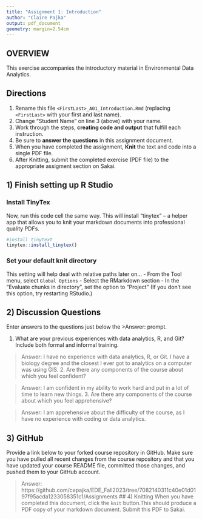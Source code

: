 ```yaml
---
title: "Assignment 1: Introduction"
author: "Claire Pajka"
output: pdf_document
geometry: margin=2.54cm
---
```


## OVERVIEW

This exercise accompanies the introductory material in Environmental Data Analytics. 

## Directions
1.  Rename this file `<FirstLast>_A01_Introduction.Rmd` (replacing `<FirstLast>` with your first and last name).
2.  Change "Student Name" on line 3 (above) with your name.
3.  Work through the steps, **creating code and output** that fulfill each instruction.
4.  Be sure to **answer the questions** in this assignment document.
5.  When you have completed the assignment, **Knit** the text and code into a single PDF file.
6.  After Knitting, submit the completed exercise (PDF file) to the appropriate assigment section on Sakai.


## 1) Finish setting up R Studio

### Install TinyTex
Now, run this code cell the same way. This will install "tinytex" -- a helper app that allows you to knit your markdown documents into professional quality PDFs.
```r
#install tinytext
tinytex::install_tinytex()
```

### Set your default knit directory
This setting will help deal with relative paths later on...
 - From the Tool menu, select `Global Options`
 - Select the RMarkdown section
 - In the "Evaluate chunks in directory", set the option to "Project" (If you don't see this option, try restarting RStudio.)


## 2) Discussion Questions
Enter answers to the questions just below the >Answer: prompt.

1. What are your previous experiences with data analytics, R, and Git? Include both formal and informal training.

> Answer: 
I have no experience with data analytics, R, or Git. I have a biology degree and the closest I ever got to analytics on a computer was using GIS.
2. Are there any components of the course about which you feel confident?

> Answer: 
I am confident in my ability to work hard and put in a lot of time to learn new things.
3. Are there any components of the course about which you feel apprehensive?

> Answer: 
I am apprehensive about the difficulty of the course, as I have no experience with coding or data analytics.

## 3) GitHub

Provide a link below to your forked course repository in GitHub. Make sure you have pulled all recent changes from the course repository and that you have updated your course README file, committed those changes, and pushed them to your GitHub account. 

> Answer: 
https://github.com/cepajka/EDE_Fall2023/tree/7082140311c40e01d0197f95acda1233058351c1/Assignments
## 4) Knitting
When you have completed this document, click the `knit` button.This should produce a PDF copy of your markdown document. Submit this PDF to Sakai. 
